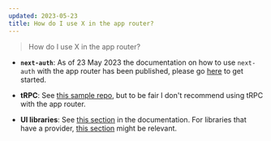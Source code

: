 ```yaml
---
updated: 2023-05-23
title: How do I use X in the app router?
---
```


> How do I use X in the app router?

- **`next-auth`**: As of 23 May 2023 the documentation on how to use `next-auth` with the app
  router has been published, please go
  [here](https://next-auth.js.org/configuration/initialization#route-handlers-app) to get started.

- **tRPC**: See [this sample repo](https://github.com/trpc/next-13), but to be fair I don't
  recommend using tRPC with the app router.

- **UI libraries**: See
  [this section](https://nextjs.org/docs/getting-started/react-essentials#third-party-packages) in
  the documentation. For libraries that have a provider,
  [this section](https://nextjs.org/docs/getting-started/react-essentials#rendering-third-party-context-providers-in-server-components)
  might be relevant.
